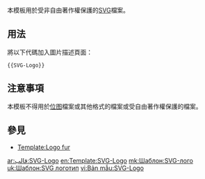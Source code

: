 <includeonly><!-- 在這裡加入模板的保護標識 --></includeonly><noinclude>{{template doc page viewed directly}}</noinclude>
<!-- 在本行下編輯模板說明 -->

本模板用於受非自由著作權保護的[[SVG]]檔案。
== 用法 ==
將以下代碼加入圖片描述頁面：
<pre>{{SVG-Logo}}</pre>
== 注意事項 ==
本模板不得用於[[位图]]檔案或其他格式的檔案或受自由著作權保護的檔案。

== 參見 ==
* [[Template:Logo fur]]
<includeonly>
<!-- 本行下加入模板的分類 -->

<!-- 本行下加入模板的跨語言鏈接 -->
[[ar:قالب:SVG-Logo]]
[[en:Template:SVG-Logo]]
[[mk:Шаблон:SVG-лого]]
[[uk:Шаблон:SVG логотип]]
[[vi:Bản mẫu:SVG-Logo]]

</includeonly>
